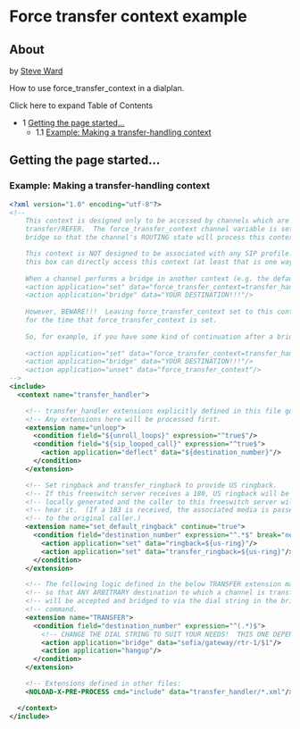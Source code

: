 
# Force transfer context example 

 

## About

by [Steve Ward](https://freeswitch.org/confluence/display/~sward)

How to use force\_transfer\_context in a dialplan.

Click here to expand Table of Contents

* 1 [Getting the page started...](#getting-the-page-started)  
   * 1.1 [Example: Making a transfer-handling context](#example-making-a-transfer-handling-context)

## Getting the page started...

### Example: Making a transfer-handling context

```xml
<?xml version="1.0" encoding="utf-8"?>
<!--
    This context is designed only to be accessed by channels which are bridged and receive a
    transfer/REFER.  The force_transfer_context channel variable is set prior to executing a
    bridge so that the channel's ROUTING state will process this context for handling a transfer/REFER.

    This context is NOT designed to be associated with any SIP profile.  If that is maintained, no call sent to
    this box can directly access this context (at least that is one way to implement this).
    
    When a channel performs a bridge in another context (e.g. the default context), do your bridge something like this:
    <action application="set" data="force_transfer_context=transfer_handler"/>
    <action application="bridge" data="YOUR DESTINATION!!!"/>
    
    However, BEWARE!!!  Leaving force_transfer_context set to this context will affect ANY transfer of a channel
    for the time that force_transfer_context is set.
    
    So, for example, if you have some kind of continuation after a bridge, you may want to do something like:
    
    <action application="set" data="force_transfer_context=transfer_handler"/>
    <action application="bridge" data="YOUR DESTINATION!!!"/>
    <action application="unset" data="force_transfer_context"/>
--> 
<include>
  <context name="transfer_handler">

    <!-- transfer_handler extensions explicitly defined in this file go here.  -->
    <!-- Any extensions here will be processed first.                          -->
    <extension name="unloop">
      <condition field="${unroll_loops}" expression="^true$"/>
      <condition field="${sip_looped_call}" expression="^true$">
        <action application="deflect" data="${destination_number}"/>
      </condition>
    </extension>

    <!-- Set ringback and transfer_ringback to provide US ringback.      -->
    <!-- If this freeswitch server receives a 180, US ringback will be   -->
    <!-- locally generated and the caller to this freeswitch server will -->
    <!-- hear it.  (If a 183 is received, the associated media is passed -->
    <!-- to the original caller.)                                        -->
    <extension name="set_default_ringback" continue="true">
      <condition field="destination_number" expression="^.*$" break="never">
        <action application="set" data="ringback=${us-ring}"/>
        <action application="set" data="transfer_ringback=${us-ring}"/>
      </condition>
    </extension>

    <!-- The following logic defined in the below TRANSFER extension makes it -->
    <!-- so that ANY ARBITRARY destination to which a channel is transferred  -->
    <!-- will be accepted and bridged to via the dial string in the bridge    -->
    <!-- command.                                                             -->
    <extension name="TRANSFER">
      <condition field="destination_number" expression="^(.*)$">
        <!-- CHANGE THE DIAL STRING TO SUIT YOUR NEEDS!  THIS ONE DEPENDS ON A GATEWAY DEFINED AS 'rtr-1' -->
        <action application="bridge" data="sofia/gateway/rtr-1/$1"/>
        <action application="hangup"/>
      </condition>
    </extension>

    <!-- Extensions defined in other files:                                    -->
    <NOLOAD-X-PRE-PROCESS cmd="include" data="transfer_handler/*.xml"/>

  </context>
</include>  


```


